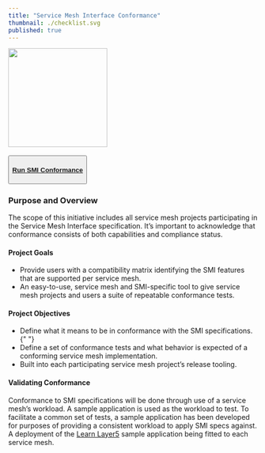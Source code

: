 ```yaml
---
title: "Service Mesh Interface Conformance"
thumbnail: ./checklist.svg
published: true
---
```



<ProjectWrapper>
  <div className="smi-float">
    <img className="smi-card" width="200px" src={smi1} align="centre" />
    <div>&nbsp;</div>
    <div className="float-button">
        <Button className="smi-button">
        <a href="/">
          <h4 className = "btn-title">Run SMI Conformance</h4>
        </a>    
        </Button>
    </div>
  </div>

  <h3>Purpose and Overview</h3>

  The scope of this initiative includes all service mesh projects participating in the Service Mesh Interface specification. It’s important to acknowledge that conformance consists of both capabilities and compliance status.

  <h4>Project Goals</h4>
  <ul>
    <li>
      Provide users with a compatibility matrix identifying the SMI features that
      are supported per service mesh.
    </li>
    <li>
      An easy-to-use, service mesh and SMI-specific tool to give service mesh
      projects and users a suite of repeatable conformance tests.
    </li>
  </ul>
  <h4>Project Objectives</h4>
  <ul>
    <li>
      Define what it means to be in conformance with the SMI specifications.{" "}
    </li>
    <li>
      Define a set of conformance tests and what behavior is expected of a
      conforming service mesh implementation.
    </li>
    <li>Built into each participating service mesh project’s release tooling.</li>
  </ul>
  <h4>Validating Conformance</h4>

  Conformance to SMI specifications will be done through use of a service mesh’s workload. A sample application is used as the workload to test. To facilitate a common set of tests, a sample application has been developed for purposes of providing a consistent workload to apply SMI specs against. A deployment of the <a href="https://github.com/layer5io/learn-layer5">Learn Layer5</a> sample application being fitted to each service mesh.
  <br/>
</ProjectWrapper>

